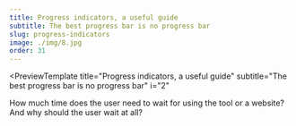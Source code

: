 ```yaml
---
title: Progress indicators, a useful guide
subtitle: The best progress bar is no progress bar
slug: progress-indicators
image: ./img/8.jpg
order: 31
---
```


<PreviewTemplate
  title="Progress indicators, a useful guide"
  subtitle="The best progress bar is no progress bar"
  i="2"
>
  How much time does the user need to wait for using the tool or a website? 
  And why should the user wait at all?
  <ReadTheNextArticle
    title="Progress indicators"
    description="The best progress bar is no progress.."
    linkTo="/progress-indicators/the-best-progress-bar-is-no-progress-bar
"
  />
</PreviewTemplate>
